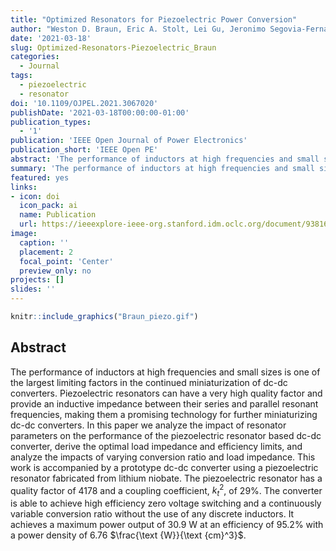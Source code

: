 ```yaml
---
title: "Optimized Resonators for Piezoelectric Power Conversion"
author: "Weston D. Braun, Eric A. Stolt, Lei Gu, Jeronimo Segovia-Fernandez, Sombuddha Chakraborty, Ruochen Lu, Juan M. Rivas-Davila"
date: '2021-03-18'
slug: Optimized-Resonators-Piezoelectric_Braun
categories:
  - Journal
tags:
  - piezoelectric
  - resonator
doi: '10.1109/OJPEL.2021.3067020'
publishDate: '2021-03-18T00:00:00-01:00'
publication_types:
  - '1'
publication: 'IEEE Open Journal of Power Electronics'
publication_short: 'IEEE Open PE'
abstract: 'The performance of inductors at high frequencies and small sizes is one of the largest limiting factors in the continued miniaturization of dc-dc converters. Piezoelectric resonators can have a very high quality factor and provide an inductive impedance between their series and parallel resonant frequencies, making them a promising technology for further miniaturizing dc-dc converters. In this paper we analyze the impact of resonator parameters on the performance of the piezoelectric resonator based dc-dc converter, derive the optimal load impedance and efficiency limits, and analyze the impacts of varying conversion ratio and load impedance. This work is accompanied by a prototype dc-dc converter using a piezoelectric resonator fabricated from lithium niobate. The piezoelectric resonator has a quality factor of 4178 and a coupling coefficient, $k_t^2$, of 29%. The converter is able to achieve high efficiency zero voltage switching and a continuously variable conversion ratio without the use of any discrete inductors. It achieves a maximum power output of 30.9 W at an efficiency of 95.2% with a power density of 6.76 $\frac{\text {W}}{\text {cm}^3}$.'
summary: 'The performance of inductors at high frequencies and small sizes is one of the largest limiting factors in the continued miniaturization of dc-dc converters. Piezoelectric resonators can have a very high quality factor and provide an inductive impedance between their series and parallel resonant frequencies, making them a promising technology for further miniaturizing dc-dc converters.'
featured: yes
links:
- icon: doi
  icon_pack: ai
  name: Publication
  url: https://ieeexplore-ieee-org.stanford.idm.oclc.org/document/9381643
image:
  caption: ''
  placement: 2
  focal_point: 'Center'
  preview_only: no
projects: []
slides: ''
---
```



```r
knitr::include_graphics("Braun_piezo.gif")
```

## Abstract 

The performance of inductors at high frequencies and small sizes is one of the largest limiting factors in the continued miniaturization of dc-dc converters. Piezoelectric resonators can have a very high quality factor and provide an inductive impedance between their series and parallel resonant frequencies, making them a promising technology for further miniaturizing dc-dc converters. In this paper we analyze the impact of resonator parameters on the performance of the piezoelectric resonator based dc-dc converter, derive the optimal load impedance and efficiency limits, and analyze the impacts of varying conversion ratio and load impedance. This work is accompanied by a prototype dc-dc converter using a piezoelectric resonator fabricated from lithium niobate. The piezoelectric resonator has a quality factor of 4178 and a coupling coefficient, $k_t^2$, of 29%. The converter is able to achieve high efficiency zero voltage switching and a continuously variable conversion ratio without the use of any discrete inductors. It achieves a maximum power output of 30.9 W at an efficiency of 95.2% with a power density of 6.76 $\frac{\text {W}}{\text {cm}^3}$.

